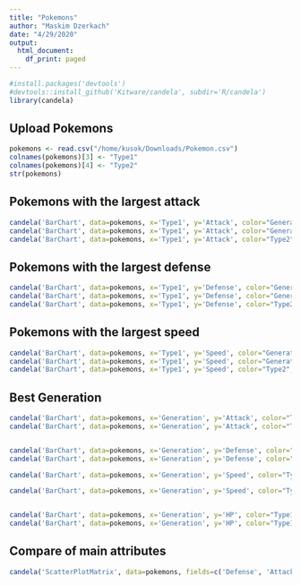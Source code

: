 ```yaml
---
title: "Pokemons"
author: "Maskim Dzerkach"
date: "4/29/2020"
output:
  html_document:
    df_print: paged
---
```


```r
#install.packages('devtools')
#devtools::install_github('Kitware/candela', subdir='R/candela')
library(candela)
```

## Upload Pokemons

```r
pokemons <- read.csv("/home/kusok/Downloads/Pokemon.csv")
colnames(pokemons)[3] <- "Type1"
colnames(pokemons)[4] <- "Type2"
str(pokemons)
```

## Pokemons with the largest attack

```r
candela('BarChart', data=pokemons, x='Type1', y='Attack', color="Generation", aggregate="average")
candela('BarChart', data=pokemons, x='Type1', y='Attack', color="Generation", aggregate="max")
candela('BarChart', data=pokemons, x='Type1', y='Attack', color="Type2", aggregate="average")
```

## Pokemons with the largest defense

```r
candela('BarChart', data=pokemons, x='Type1', y='Defense', color="Generation", aggregate="average")
candela('BarChart', data=pokemons, x='Type1', y='Defense', color="Generation", aggregate="max")
candela('BarChart', data=pokemons, x='Type1', y='Defense', color="Type2", aggregate="average")
```

## Pokemons with the largest speed

```r
candela('BarChart', data=pokemons, x='Type1', y='Speed', color="Generation", aggregate="average")
candela('BarChart', data=pokemons, x='Type1', y='Speed', color="Generation", aggregate="max")
candela('BarChart', data=pokemons, x='Type1', y='Speed', color="Type2", aggregate="average")
```

## Best Generation
```r
candela('BarChart', data=pokemons, x='Generation', y='Attack', color="Type1", aggregate="average")
candela('BarChart', data=pokemons, x='Generation', y='Attack', color="Type1", aggregate="max")


candela('BarChart', data=pokemons, x='Generation', y='Defense', color="Type1", aggregate="average")
candela('BarChart', data=pokemons, x='Generation', y='Defense', color="Type1", aggregate="max")

candela('BarChart', data=pokemons, x='Generation', y='Speed', color="Type1", aggregate="average")

candela('BarChart', data=pokemons, x='Generation', y='Speed', color="Type1", aggregate="max")


candela('BarChart', data=pokemons, x='Generation', y='HP', color="Type1", aggregate="average")
candela('BarChart', data=pokemons, x='Generation', y='HP', color="Type1", aggregate="max")
```

## Compare of main attributes
```r
candela('ScatterPlotMatrix', data=pokemons, fields=c('Defense', 'Attack', 'Speed'))

```
